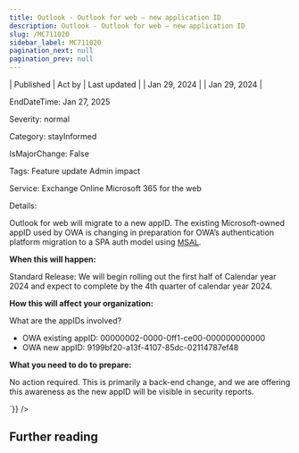 ```yaml
---
title: Outlook - Outlook for web – new application ID
description: Outlook - Outlook for web – new application ID
slug: /MC711020
sidebar_label: MC711020
pagination_next: null
pagination_prev: null
---
```



| Published | Act by | Last updated |
| Jan 29, 2024 |  | Jan 29, 2024 |

EndDateTime: Jan 27, 2025

Severity: normal

Category: stayInformed

IsMajorChange: False

Tags: Feature update Admin impact

Service: Exchange Online Microsoft 365 for the web

Details: 

<div dangerouslySetInnerHTML={{__html:`
<p>Outlook for web will migrate to a new appID. The existing Microsoft-owned appID used by OWA is changing in preparation for OWA’s authentication platform migration to a SPA auth model using <a href="https://github.com/AzureAD/microsoft-authentication-library-for-js#microsoft-authentication-library-for-javascript-msaljs" target="_blank" style="background-color: rgb(255, 255, 255); font-family: sans-serif; font-weight: 400;">MSAL</a>.</p><p><b>When this will happen:</b><br></p><p>Standard Release: We will begin rolling out the first half of Calendar year 2024 and expect to complete by the 4th quarter of calendar year 2024.<br></p><p><b>How this will affect your organization:</b></p><p>
What are the appIDs involved?
</p><ul><li>OWA existing appID: 00000002-0000-0ff1-ce00-000000000000
</li><li>OWA new appID: 9199bf20-a13f-4107-85dc-02114787ef48
</li></ul><p><b>What you need to do to prepare:</b><br></p><p>No action required. This is primarily a back-end change, and we are offering this awareness as the new appID will be visible in security reports.</p>
`}} />

## Further reading
